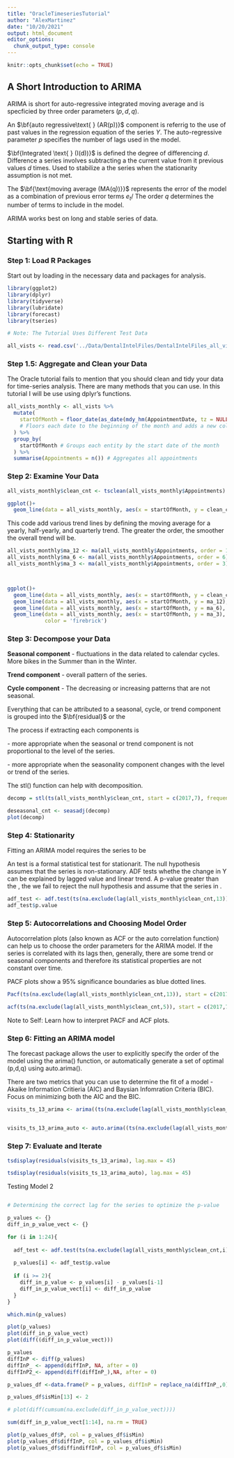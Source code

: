 ```yaml
---
title: "OracleTimeseriesTutorial"
author: "AlexMartinez"
date: "10/20/2021"
output: html_document
editor_options: 
  chunk_output_type: console
---
```


```r
knitr::opts_chunk$set(echo = TRUE)
```

## A Short Introduction to ARIMA

ARIMA is short for auto-regressive integrated moving average and is specficied by three order parameters $(p,d,q)$.

An $\bf{auto regressive\text{ } (AR(p))}$ component is referrig to the use of past values in the regression equation of the series $Y$. The auto-regressive parameter $p$ specifies the number of lags used in the model.

$\bf{Integrated \text{ } (I(d))}$ is defined the degree of differencing $d$. Difference a series involves subtracting a the current value from it previous values $d$ times. Used to stabilize a the series when the stationarity assumption is not met.

The $\bf{\text{moving average (MA(q))}}$ represents the error of the model as a combination of previous error terms $e_t$/ The order $q$ determines the number of terms to include in the model.

ARIMA works best on long and stable series of data.


## Starting with R {.tabset}

### Step 1: Load R Packages

Start out by loading in the necessary data and packages for analysis.

```r

library(ggplot2)
library(dplyr)
library(tidyverse)
library(lubridate)
library(forecast)
library(tseries)

# Note: The Tutorial Uses Different Test Data

all_vists <- read.csv('../Data/DentalIntelFiles/DentalIntelFiles_all_vists.csv')
```

### Step 1.5: Aggregate and Clean your Data

The Oracle tutorial fails to mention that you should clean and tidy your data for time-series analysis. There are many methods that you can use. In this tutorial I will be use using dplyr's functions.

```r
all_vists_monthly <- all_vists %>% 
  mutate(
    startOfMonth = floor_date(as_date(mdy_hm(AppointmentDate, tz = NULL)), 'month') 
    # Floors each date to the beginning of the month and adds a new column.
  ) %>% 
  group_by(
    startOfMonth # Groups each entity by the start date of the month
  ) %>% 
  summarise(Appointments = n()) # Aggregates all appointments

```


### Step 2: Examine Your Data
```r
all_vists_monthly$clean_cnt <- tsclean(all_vists_monthly$Appointments) 

ggplot()+
  geom_line(data = all_vists_monthly, aes(x = startOfMonth, y = clean_cnt))

```

This code add various trend lines by defining the moving average for a yearly, half-yearly, and quarterly trend. The greater the order, the smoother the overall trend will be.

```r
all_vists_monthly$ma_12 <- ma(all_vists_monthly$Appointments, order = 12)
all_vists_monthly$ma_6 <- ma(all_vists_monthly$Appointments, order = 6)
all_vists_monthly$ma_3 <- ma(all_vists_monthly$Appointments, order = 3)



ggplot()+
  geom_line(data = all_vists_monthly, aes(x = startOfMonth, y = clean_cnt))+
  geom_line(data = all_vists_monthly, aes(x = startOfMonth, y = ma_12), color = 'blue3') + ## Adds a smoothing method
  geom_line(data = all_vists_monthly, aes(x = startOfMonth, y = ma_6), color = 'green3') +
  geom_line(data = all_vists_monthly, aes(x = startOfMonth, y = ma_3),
            color = 'firebrick')
```

### Step 3: Decompose your Data

$\textbf{Seasonal component}$ - fluctuations in the data related to calendar cycles. More bikes in the Summer than in the Winter.

$\textbf{Trend component}$ - overall pattern of the series.

$\textbf{Cycle component}$ - The decreasing or increasing patterns that are not seasonal.

Everything that can be attributed to a seasonal, cycle, or trend component is grouped into the $\bf{residual}$ or the \bf{error}.

The process if extracting each components is \bf{decomposition}.

\textbf{The Difference Between Additive and Multiplicative Modeling}

\textbf{Additive} - more appropriate when the seasonal or trend component is not proportional to the level of the series.

\textbf{Multiplicative} - more appropriate when the seasonality component changes with the level or trend of the series.

The stl() function can help with decomposition. 

```r
decomp = stl(ts(all_vists_monthly$clean_cnt, start = c(2017,7), frequency =12 ), s.window = 'periodic')

deseasonal_cnt <- seasadj(decomp)
plot(decomp)

```


### Step 4: Stationarity

Fitting an ARIMA model requires the series to be \bf{stationarity} - the mean, variance, and autocovariance are time invariant.

An \textit{augmented Dickey-Fuller (ADF)} test is a formal statistical test for stationarit. The null hypothesis assumes that the series is non-stationary. ADF tests whethe the change in Y can be explained by lagged value and linear trend.
A p-value greater than the \alpha, the we fail to reject the null hypothesis and assume that the series in \textit{non-stationary}.

```r

adf_test <- adf.test(ts(na.exclude(lag(all_vists_monthly$clean_cnt,13)), start = c(2017,7), frequency =12 ))
adf_test$p.value

```

### Step 5: Autocorrelations and Choosing Model Order

Autocorrelation plots (also known as ACF or the auto correlation function) can help us to choose the order parameters for the ARIMA model. If the series is correlated with its lags then, generally, there are some trend or seasonal components and therefore its statistical properties are not constant over time.

PACF plots show a 95% significance boundaries as blue dotted lines. 

```r

Pacf(ts(na.exclude(lag(all_vists_monthly$clean_cnt,13)), start = c(2017,7), frequency =12 ))

acf(ts(na.exclude(lag(all_vists_monthly$clean_cnt,5)), start = c(2017,7), frequency =12 ))

```

Note to Self: Learn how to interpret PACF and ACF plots.


### Step 6: Fitting an ARIMA model

The forecast package allows the user to explicitly specify the order of the model using the arima() function, or automatically generate a set of optimal (p,d,q) using auto.arima(). 

There are two metrics that you can use to determine the fit of a model - Akaike Information Critieria (AIC) and Baysian Infomration Criteria (BIC). Focus on minimizing both the AIC and the BIC.

```r

visits_ts_13_arima <- arima((ts(na.exclude(lag(all_vists_monthly$clean_cnt,13)), start = c(2017,7), frequency =12 )), order = c(1,1,1), seasonal = c(1,1,1))


visits_ts_13_arima_auto <- auto.arima((ts(na.exclude(lag(all_vists_monthly$clean_cnt,13)), start = c(2017,7), frequency =12 )), stationary = FALSE, max.order = 100, max.p = 12)

```


### Step 7: Evaluate and Iterate

```r

tsdisplay(residuals(visits_ts_13_arima), lag.max = 45)

tsdisplay(residuals(visits_ts_13_arima_auto), lag.max = 45)


```

Testing Model 2

```r


```


```r
# Determining the correct lag for the series to optimize the p-value

p_values <- {}
diff_in_p_value_vect <- {}

for (i in 1:24){
  
  adf_test <- adf.test(ts(na.exclude(lag(all_vists_monthly$clean_cnt,i)), start = c(2017,7), frequency =12 ))
  
  p_values[i] <- adf_test$p.value
  
  if (i >= 2){
    diff_in_p_value <- p_values[i] - p_values[i-1]
    diff_in_p_value_vect[i] <- diff_in_p_value
  }
}

which.min(p_values)

plot(p_values)
plot(diff_in_p_value_vect)
plot(diff((diff_in_p_value_vect)))

p_values
diffInP <- diff(p_values)
diffInP_ <- append(diffInP, NA, after = 0)
diffInP2_<- append(diff(diffInP_),NA, after = 0)

p_values_df <-data.frame(P = p_values, diffInP = replace_na(diffInP_,0), diffindiffInP =replace_na(diffInP2_,0), isMin = rep(1,24))

p_values_df$isMin[13] <- 2

# plot(diff(cumsum(na.exclude(diff_in_p_value_vect))))

sum(diff_in_p_value_vect[1:14], na.rm = TRUE)

plot(p_values_df$P, col = p_values_df$isMin)
plot(p_values_df$diffInP, col = p_values_df$isMin)
plot(p_values_df$diffindiffInP, col = p_values_df$isMin)


```




